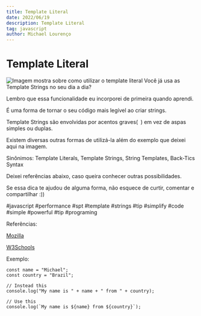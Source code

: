 ```yaml
---
title: Template Literal
date: 2022/06/19
description: Template Literal
tag: javascript
author: Michael Lourenço
---
```


# Template Literal

<Image
  src="/images/SPT-TEMPLATE-LITERAL.png"
  alt="Imagem mostra sobre como utilizar o template literal"
  width={1278}
  height={900}
  priority
  className="next-image"
/>
Você já usa as Template Strings no seu dia a dia?

Lembro que essa funcionalidade eu incorporei de primeira quando aprendi. 

É uma forma de tornar o seu código mais legível ao criar strings.

Template Strings são envolvidas por acentos graves(` `) em vez de aspas simples ou duplas.

Existem diversas outras formas de utilizá-la além do exemplo que deixei aqui na imagem.

Sinônimos: Template Literals, Template Strings, String Templates, Back-Tics Syntax

Deixei referências abaixo, caso queira conhecer outras possibilidades.

Se essa dica te ajudou de alguma forma, não esquece de curtir, comentar e compartilhar :)) 

#javascript #performance #spt #template #strings #tip #simplify #code #simple #powerful #tip #programing

Referências:

[Mozilla](https://mzl.la/3xEaWtb)

[W3Schools](https://bit.ly/3HwUaR0)

Exemplo:

```
const name = "Michael";
const country = "Brazil";

// Instead this
console.log("My name is " + name + " from " + country);

// Use this
console.log(`My name is ${name} from ${country}`);
```
